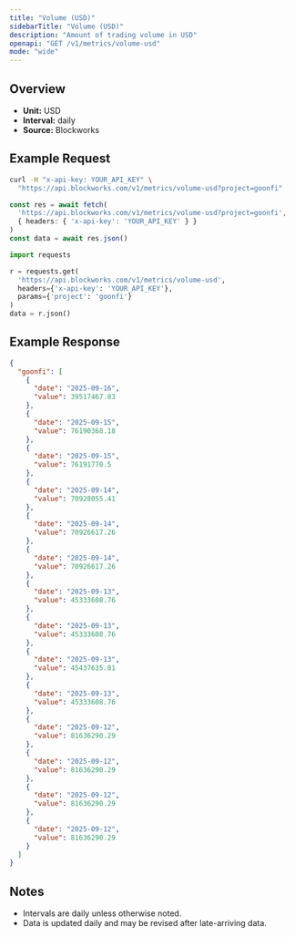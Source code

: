 ```yaml
---
title: "Volume (USD)"
sidebarTitle: "Volume (USD)"
description: "Amount of trading volume in USD"
openapi: "GET /v1/metrics/volume-usd"
mode: "wide"
---
```


## Overview

- **Unit:** USD
- **Interval:** daily
- **Source:** Blockworks

## Example Request

<CodeGroup>

```bash cURL
curl -H "x-api-key: YOUR_API_KEY" \
  "https://api.blockworks.com/v1/metrics/volume-usd?project=goonfi"
```

```typescript TypeScript
const res = await fetch(
  'https://api.blockworks.com/v1/metrics/volume-usd?project=goonfi',
  { headers: { 'x-api-key': 'YOUR_API_KEY' } }
)
const data = await res.json()
```

```python Python
import requests

r = requests.get(
  'https://api.blockworks.com/v1/metrics/volume-usd',
  headers={'x-api-key': 'YOUR_API_KEY'},
  params={'project': 'goonfi'}
)
data = r.json()
```

</CodeGroup>

## Example Response

```json
{
  "goonfi": [
    {
      "date": "2025-09-16",
      "value": 39517467.83
    },
    {
      "date": "2025-09-15",
      "value": 76190368.18
    },
    {
      "date": "2025-09-15",
      "value": 76191770.5
    },
    {
      "date": "2025-09-14",
      "value": 70928055.41
    },
    {
      "date": "2025-09-14",
      "value": 70926617.26
    },
    {
      "date": "2025-09-14",
      "value": 70926617.26
    },
    {
      "date": "2025-09-13",
      "value": 45333608.76
    },
    {
      "date": "2025-09-13",
      "value": 45333608.76
    },
    {
      "date": "2025-09-13",
      "value": 45437635.81
    },
    {
      "date": "2025-09-13",
      "value": 45333608.76
    },
    {
      "date": "2025-09-12",
      "value": 81636290.29
    },
    {
      "date": "2025-09-12",
      "value": 81636290.29
    },
    {
      "date": "2025-09-12",
      "value": 81636290.29
    },
    {
      "date": "2025-09-12",
      "value": 81636290.29
    }
  ]
}
```

## Notes
- Intervals are daily unless otherwise noted.
- Data is updated daily and may be revised after late-arriving data.